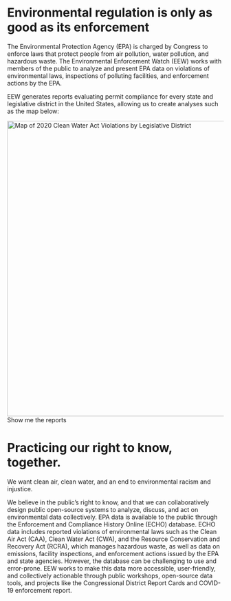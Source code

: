 
<Layout pageTitle="Home" activeHeaderLink="Home">

# Environmental regulation is only as good as its enforcement

The Environmental Protection Agency (EPA) is charged by Congress to enforce laws that protect people from air pollution, water pollution, and hazardous waste. The Environmental Enforcement Watch (EEW) works <Link to="/learn/events">with members of the public</Link> to analyze and present EPA data on violations of environmental laws, inspections of polluting facilities, and enforcement actions by the EPA.

EEW generates reports evaluating permit compliance for every state and legislative district in the United States, allowing us to create analyses such as the map below:

<Link to="/data/congress"><img src={Map} alt='Map of 2020 Clean Water Act Violations by Legislative District' height="685" width="970"/></Link>

<Link to='/data/congress' className='button' rel='noreferrer noopener'>Show me the reports</Link>

# Practicing our right to know, together.

We want clean air, clean water, and an end to environmental racism and injustice.

We believe in the public’s right to know, and that we can collaboratively design public open-source systems to analyze, discuss, and act on environmental data collectively. EPA data is available to the public through the <Link to="https://echo.epa.gov" target='_blank'>Enforcement and Compliance History Online</Link> (ECHO) database. ECHO data includes reported violations of environmental laws such as the Clean Air Act (CAA), Clean Water Act (CWA), and the Resource Conservation and Recovery Act (RCRA), which manages hazardous waste, as well as data on emissions, facility inspections, and enforcement actions issued by the EPA and state agencies. However, the database can be challenging to use and error-prone. EEW works to make this data more accessible, user-friendly, and collectively actionable through <Link to="/learn/events">public workshops</Link>, <Link to="https://github.com/edgi-govdata-archiving" target='_blank'>open-source data tools</Link>, and projects like the <Link to="/data/congress">Congressional District Report Cards</Link> and <Link to="https://envirodatagov.org/more-permission-to-pollute-the-decline-of-epa-enforcement-and-industry-compliance-during-covid" target='_blank'>COVID-19 enforcement report</Link>.

</Layout>
